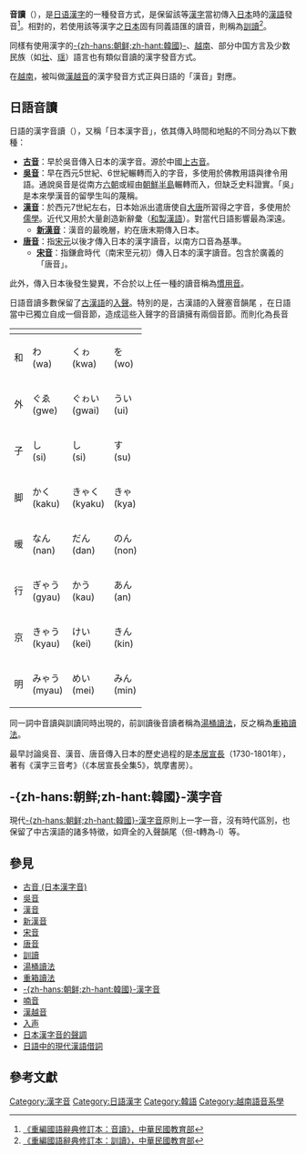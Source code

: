 {{汉字}}

'''音讀'''（{{jpn|j=音読み|hg=おんよみ|rm=On'yomi}}），是[[日语漢字|日语漢字]]的一種發音方式，是保留該等[[漢字|漢字]]當初傳入[[日本|日本]]時的[[漢語|漢語]]發音<ref>[http://dict.revised.moe.edu.tw/cgi-bin/newDict/dict.sh?idx=dict.idx&cond=%AD%B5%C5%AA&pieceLen=50&fld=1&cat=&imgFont=1 《重編國語辭典修訂本：音讀》，中華民國教育部]{{dead link|date=2018年2月 |bot=InternetArchiveBot |fix-attempted=yes }}</ref>。相對的，若使用該等漢字之[[日本|日本]]固有同義語匯的讀音，則稱為[[訓讀|訓讀]]<ref>[http://dict.revised.moe.edu.tw/cgi-bin/newDict/dict.sh?cond=%B0V%C5%AA&pieceLen=50&fld=1&cat=&ukey=1357513549&serial=1&recNo=0&op=&imgFont=1 《重編國語辭典修訂本：訓讀》，中華民國教育部]{{dead link|date=2018年2月 |bot=InternetArchiveBot |fix-attempted=yes }}</ref>。

同樣有使用漢字的[[朝鮮_(稱謂)|-{zh-hans:朝鲜;zh-hant:韓國}-]]、[[越南|越南]]、部分中国方言及少数民族（如[[壮|壮]]、[[瑶|瑶]]）語言也有類似音讀的漢字發音方式。

在[[越南|越南]]，被叫做[[漢越音|漢越音]]的漢字發音方式正與日語的「漢音」對應。

== 日語音讀 ==
日語的漢字音讀（{{lang|ja|音読み}}），又稱「日本漢字音」，依其傳入時間和地點的不同分為以下數種：

*'''[[古音_(日本漢字音)|古音]]'''：早於吳音傳入日本的漢字音。源於中國[[上古漢語|上古音]]。
* '''[[吳音|吳音]]'''：早在西元5世紀、6世紀輾轉而入的字音，多使用於佛教用語與律令用語。通說吳音是從南方[[六朝|六朝]]或經由[[朝鮮半島|朝鮮半島]]輾轉而入，但缺乏史料證實。「吳」是本來學漢音的留學生叫的蔑稱。
* '''[[漢音|漢音]]'''：於西元7世紀左右，日本始派出遣唐使自[[大唐|大唐]]所習得之字音，多使用於[[儒學|儒學]]。近代又用於大量創造新辭彙（[[和製漢語|和製漢語]]）。對當代日語影響最為深遠。
**'''[[新漢音|新漢音]]'''：漢音的最晚層，約在唐末期傳入日本。
* '''[[唐音|唐音]]'''：指[[宋朝|宋]][[元朝|元]]以後才傳入日本的漢字讀音，以南方口音為基準。
**'''[[宋音|宋音]]'''：指鎌倉時代（南宋至元初）傳入日本的漢字讀音。包含於廣義的「唐音」。

此外，傳入日本後發生變異，不合於以上任一種的讀音稱為[[慣用音|慣用音]]。

日語音讀多數保留了[[古漢語|古漢語]]的[[入聲|入聲]]。特別的是，古漢語的入聲塞音韻尾 {{IPA|[-t]、[-k]}} ，在日語當中已獨立自成一個音節，造成這些入聲字的音讀擁有兩個音節。而{{IPA|[-p]}}則化為長音
{| class="wikitable" lang="ja"
|-
!{{lang|zh|漢字}}!!{{lang|zh|吳音}}!!{{lang|zh|漢音}}!!{{lang|zh|唐音}}
|- 
| 和 || わ<br />(wa) || くゎ<br />(kwa) || を<br />(wo) 
|-
| 外 || ぐゑ<br />(gwe) || ぐゎい<br />(gwai) || うい<br />(ui) 
|-
| 子 || し<br />(si) || し<br />(si) || す<br />(su)
|-
| 脚 || かく<br />(kaku) || きゃく<br />(kyaku) || きゃ<br />(kya)
|-
| 暖 || なん<br />(nan) || だん<br />(dan) || のん<br />(non)
|-
| 行 || ぎゃう<br />(gyau)|| かう<br />(kau) || あん<br />(an)
|-
| 京 || きゃう<br />(kyau) || けい<br />(kei) || きん<br />(kin) 
|- 
| 明 || みゃう<br />(myau) || めい<br />(mei) || みん<br />(min)
|}

同一詞中音讀與訓讀同時出現的，前訓讀後音讀者稱為[[湯桶讀法|湯桶讀法]]，反之稱為[[重箱讀法|重箱讀法]]。

最早討論吳音、漢音、唐音傳入日本的歷史過程的是[[本居宣長|本居宣長]]（1730-1801年），著有《漢字三音考》（《本居宣長全集5》，筑摩書房）。

== -{zh-hans:朝鲜;zh-hant:韓國}-漢字音 ==
現代[[朝鮮漢字音|-{zh-hans:朝鲜;zh-hant:韓國}-漢字音]]原則上一字一音，沒有時代區別，也保留了中古漢語的諸多特徵，如齊全的入聲韻尾（但-t轉為-l）等。

== 參見 ==
* [[古音_(日本漢字音)|古音 (日本漢字音)]]
* [[吳音|吳音]]
* [[漢音|漢音]]
* [[新漢音|新漢音]]
* [[宋音|宋音]]
* [[唐音|唐音]]
* [[訓讀|訓讀]]
* [[湯桶讀法|湯桶讀法]]
* [[重箱讀法|重箱讀法]]
* [[朝鮮漢字音|-{zh-hans:朝鲜;zh-hant:韓國}-漢字音]]
* [[喃音|喃音]]
* [[漢越音|漢越音]]
* [[入声|入声]]
* [[日本漢字音的聲調|日本漢字音的聲調]] 
* [[日語中的現代漢語借詞|日語中的現代漢語借詞]]

== 參考文獻 ==
{{Reflist}} 

[[Category:漢字音|Category:漢字音]]
[[Category:日語漢字|Category:日語漢字]]
[[Category:韓語|Category:韓語]]
[[Category:越南語音系學|Category:越南語音系學]]